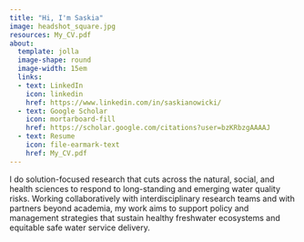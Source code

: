 ```yaml
---
title: "Hi, I'm Saskia"
image: headshot_square.jpg
resources: My_CV.pdf
about: 
  template: jolla
  image-shape: round
  image-width: 15em
  links:
  - text: LinkedIn
    icon: linkedin
    href: https://www.linkedin.com/in/saskianowicki/
  - text: Google Scholar
    icon: mortarboard-fill
    href: https://scholar.google.com/citations?user=bzKRbzgAAAAJ
  - text: Resume
    icon: file-earmark-text
    href: My_CV.pdf
---
```


I do solution-focused research that cuts across the natural, social, and health sciences to respond to long-standing and emerging water quality risks. Working collaboratively with interdisciplinary research teams and with partners beyond academia, my work aims to support policy and management strategies that sustain healthy freshwater ecosystems and equitable safe water service delivery.
